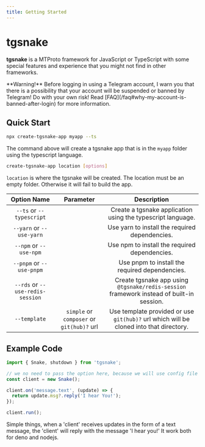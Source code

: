 ```yaml
---
title: Getting Started
---
```



# tgsnake

**tgsnake** is a MTProto framework for JavaScript or TypeScript with some special features and experience that you might not find in other frameworks.

<Callout>
  **Warning!** Before logging in using a Telegram account, I warn you that there is a possibility
  that your account will be suspended or banned by Telegram! Do with your own risk! Read
  [FAQ](/faq#why-my-account-is-banned-after-login) for more information.
</Callout>

## Quick Start

```bash
npx create-tgsnake-app myapp --ts
```

The command above will create a tgsnake app that is in the `myapp` folder using the typescript language.

```bash
create-tgsnake-app location [options]
```

`location` is where the tgsnake will be created. The location must be an empty folder. Otherwise it will fail to build the app.

| Option Name | Parameter | Description |
| :-: | :-: | :-: |
| `--ts` or `--typescript` |  | Create a tgsnake application using the typescript language. |
| `--yarn` or `--use-yarn` |  | Use yarn to install the required dependencies. |
| `--npm` or `--use-npm` |  | Use npm to install the required dependencies. |
| `--pnpm` or `--use-pnpm` |  | Use pnpm to install the required dependencies. |
| `--rds` or `--use-redis-session` |  | Create tgsnake app using `@tgsnake/redis-session` framework instead of built-in session. |
| `--template` | `simple` or `composer` or `git(hub)?` url | Use template provided or use `git(hub)?` url which will be cloned into that directory. |

## Example Code

```ts filename="index.ts"
import { Snake, shutdown } from 'tgsnake';

// we no need to pass the option here, because we will use config file (tgsnake.config.js)
const client = new Snake();

client.on('message.text', (update) => {
  return update.msg?.reply('I hear You!');
});

client.run();
```

Simple things, when a 'client' receives updates in the form of a text message, the 'client' will reply with the message 'I hear you!' It work both for deno and nodejs.
